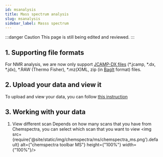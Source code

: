 ```yaml
---
id: msanalysis
title: Mass spectrum analysis
slug: msanalysis
sidebar_label: Masss spectrum
---
```


:::danger Caution 
This page is still being edited and reviewed.
::: 

## 1. Supporting file formats
For NMR analysis, we are now only support [JCAMP-DX files](https://iupac.org/what-we-do/digital-standards/jcamp-dx/) (*.jcamp, *.dx, *.jdx), *.RAW (Thermo Fisher), *.mz(X)ML, zip (in [BagIt](https://en.wikipedia.org/wiki/BagIt) format) files.

## 2. Upload your data and view it
To upload and view your data, you can follow [this instruction](../analysis#2-analysing-data-in-chemotioneln) 

## 3. Working with your data
1. View different scan
Depends on how many scans that you have from Chemspectra, you can select which scan that you want to view
<img src={require('@site/static/img/chemspectra/ms/chemspectra_ms.png').default} alt={"chemspectra toolbar MS"} height={"100%"} width={"100%"}/>